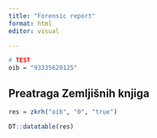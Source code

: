 ```yaml
---
title: "Forensic report"
format: html
editor: visual

---
```


```r
# TEST
oib = "93335620125"
```


## Preatraga Zemljišnih knjiga



```r
res = zkrh("oib", "0", "true")

```


```r
DT::datatable(res)
```


